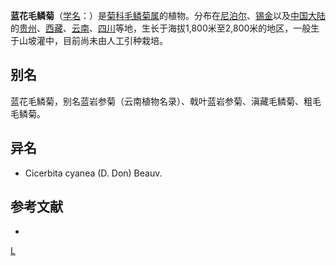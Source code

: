 {{Speciesbox
| genus = Melanoseris
| species = cyanea
| authority = (D. Don) Edgeworth
| synonyms = 
* ''Chaetoseris hastata'' <small>(Wall. ex DC.) Shih</small>
* ''Chaetoseris cyanea'' <small>(D. Don) Shih</small>
* ''Chaetoseris hispida''
* ''Cicerbita cyanea''
* ''Sonchus cyaneus''
* ''Mulgedium cyaneum''
* ''Lactuca funebris''
* ''Lactuca hastata''
* ''Cicerbita cyanea var. hastata''
* ''Cicerbita cyanea var. glandulifera''
* ''Lactuca hastata var. glandulifera''
* ''Melanoseris hastata''
}}

'''蓝花毛鳞菊'''（[[学名|学名]]：{{lang|la|''Melanoseris cyanea''}}）是[[菊科|菊科]][[毛鳞菊属|毛鳞菊属]]的植物。分布在[[尼泊尔|尼泊尔]]、[[锡金|锡金]]以及[[中国大陆|中国大陆]]的[[贵州|贵州]]、[[西藏|西藏]]、[[云南|云南]]、[[四川|四川]]等地，生长于海拔1,800米至2,800米的地区，一般生于山坡灌中，目前尚未由人工引种栽培。

== 别名 ==
蓝花毛鳞菊，别名蓝岩参菊（云南植物名录）、戟叶蓝岩参菊、滇藏毛鳞菊、粗毛毛鳞菊。

== 异名 ==
* Cicerbita cyanea (D. Don) Beauv.

== 参考文献 ==
<div class="references-small">
* {{cite web| url =http://www.bioinfo.cn/db05/KmzwSpecies.php?action=view&id=4182| title =蓝花毛鳞菊| work =《中国高等植物数据库全库》| publisher =中国科学院微生物研究所| author =昆明植物研究所| accessdate =2009-02-24| deadurl =yes| archiveurl =https://web.archive.org/web/20160305083045/http://www.bioinfo.cn/db05/KmzwSpecies.php?action=view&id=4182| archivedate =2016-03-05}}
</div>
{{Taxonbar|from=Q15226808}}

[[Category:毛鳞菊属|L]]


{{植物小作品}}